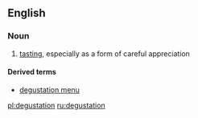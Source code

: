 ==English==

===Noun===
{{wikipedia}}
{{en-noun}}

# [[tasting]], especially as a form of careful appreciation

====Derived terms====
*[[degustation menu]]

[[pl:degustation]]
[[ru:degustation]]